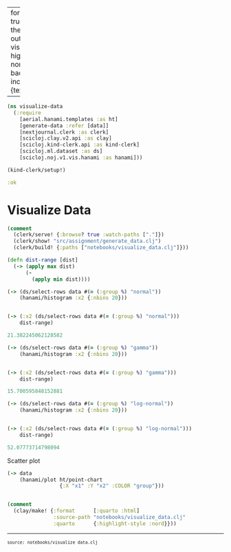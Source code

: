 
---
format:
  html: {toc: true, toc-depth: 4, theme: spacelab, output-file: visualize_data.html}
highlight-style: nord
code-block-background: true
include-in-header: {text: '<link rel = "icon" href = "data:," />'}

---
<style></style><style>.printedClojure .sourceCode {
  background-color: transparent;
  border-style: none;
}
</style>
<script src="visualize_data_files/md-default4.js" type="text/javascript"></script><script src="visualize_data_files/md-default5.js" type="text/javascript"></script><script src="visualize_data_files/vega6.js" type="text/javascript"></script><script src="visualize_data_files/vega7.js" type="text/javascript"></script><script src="visualize_data_files/vega8.js" type="text/javascript"></script>

::: {.sourceClojure}
```clojure
(ns visualize-data
  (:require
    [aerial.hanami.templates :as ht]
    [generate-data :refer [data]]
    [nextjournal.clerk :as clerk]
    [scicloj.clay.v2.api :as clay]
    [scicloj.kind-clerk.api :as kind-clerk]
    [scicloj.ml.dataset :as ds]
    [scicloj.noj.v1.vis.hanami :as hanami]))
```
:::



::: {.sourceClojure}
```clojure
(kind-clerk/setup!)
```
:::



::: {.printedClojure}
```clojure
:ok

```
:::



# Visualize Data


::: {.sourceClojure}
```clojure
(comment
  (clerk/serve! {:browse? true :watch-paths ["."]})
  (clerk/show! "src/assignment/generate_data.clj")
  (clerk/build! {:paths ["notebooks/visualize_data.clj"]}))
```
:::



::: {.sourceClojure}
```clojure
(defn dist-range [dist]
  (-> (apply max dist)
      (-
        (apply min dist))))
```
:::



::: {.sourceClojure}
```clojure
(-> (ds/select-rows data #(= (:group %) "normal"))
    (hanami/histogram :x2 {:nbins 20}))
```
:::


<div style="max-height:600px;overflow-y:auto;"><div><script>vegaEmbed(document.currentScript.parentElement, {"encoding":{"y":{"field":"count","type":"quantitative"},"x":{"scale":{"zero":false},"field":"left","type":"quantitative","title":"x2"},"y2":{"field":0,"type":"quantitative"},"x2":{"scale":{"zero":false},"field":"right","type":"quantitative"}},"mark":"rect","width":400,"background":"floralwhite","height":300,"data":{"url":"visualize_data_files\/0.csv","format":{"type":"csv"}}});</script></div></div>


::: {.sourceClojure}
```clojure
(-> (:x2 (ds/select-rows data #(= (:group %) "normal")))
    dist-range)
```
:::



::: {.printedClojure}
```clojure
21.382245062128582

```
:::



::: {.sourceClojure}
```clojure
(-> (ds/select-rows data #(= (:group %) "gamma"))
    (hanami/histogram :x2 {:nbins 20}))
```
:::


<div style="max-height:600px;overflow-y:auto;"><div><script>vegaEmbed(document.currentScript.parentElement, {"encoding":{"y":{"field":"count","type":"quantitative"},"x":{"scale":{"zero":false},"field":"left","type":"quantitative","title":"x2"},"y2":{"field":0,"type":"quantitative"},"x2":{"scale":{"zero":false},"field":"right","type":"quantitative"}},"mark":"rect","width":400,"background":"floralwhite","height":300,"data":{"url":"visualize_data_files\/1.csv","format":{"type":"csv"}}});</script></div></div>


::: {.sourceClojure}
```clojure
(-> (:x2 (ds/select-rows data #(= (:group %) "gamma")))
    dist-range)
```
:::



::: {.printedClojure}
```clojure
15.700595848152881

```
:::



::: {.sourceClojure}
```clojure
(-> (ds/select-rows data #(= (:group %) "log-normal"))
    (hanami/histogram :x2 {:nbins 20}))
```
:::


<div style="max-height:600px;overflow-y:auto;"><div><script>vegaEmbed(document.currentScript.parentElement, {"encoding":{"y":{"field":"count","type":"quantitative"},"x":{"scale":{"zero":false},"field":"left","type":"quantitative","title":"x2"},"y2":{"field":0,"type":"quantitative"},"x2":{"scale":{"zero":false},"field":"right","type":"quantitative"}},"mark":"rect","width":400,"background":"floralwhite","height":300,"data":{"url":"visualize_data_files\/2.csv","format":{"type":"csv"}}});</script></div></div>


::: {.sourceClojure}
```clojure
(-> (:x2 (ds/select-rows data #(= (:group %) "log-normal")))
    dist-range)
```
:::



::: {.printedClojure}
```clojure
52.07773714798094

```
:::


Scatter plot


::: {.sourceClojure}
```clojure
(-> data
    (hanami/plot ht/point-chart
                 {:X "x1" :Y "x2" :COLOR "group"}))
```
:::


<div style="max-height:600px;overflow-y:auto;"><div><script>vegaEmbed(document.currentScript.parentElement, {"encoding":{"y":{"field":"x2","type":"quantitative"},"color":{"field":"group","type":"nominal"},"x":{"field":"x1","type":"quantitative"}},"mark":{"type":"circle","tooltip":true},"width":400,"background":"floralwhite","height":300,"data":{"url":"visualize_data_files\/3.csv","format":{"type":"csv"}}});</script></div></div>


::: {.sourceClojure}
```clojure
(comment
  (clay/make! {:format      [:quarto :html]
               :source-path "notebooks/visualize_data.clj"
               :quarto      {:highlight-style :nord}}))
```
:::


<div style="background-color:grey;height:2px;width:100%;"></div>

<div><pre><small><small>source: notebooks/visualize_data.clj</small></small></pre></div>